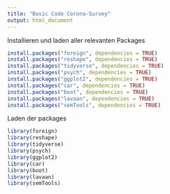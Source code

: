 ```yaml
---
title: "Basic Code Corona-Survey"
output: html_document
---
```


Installieren und laden aller relevanten Packages 
```r
install.packages("foreign", dependencies = TRUE)
install.packages("reshape", dependencies = TRUE)
install.packages("tidyverse", dependencies = TRUE)
install.packages("psych", dependencies = TRUE)
install.packages("ggplot2", dependencies = TRUE)
install.packages("car", dependencies = TRUE)
install.packages("boot", dependencies = TRUE)
install.packages("lavaan", dependencies = TRUE)
install.packages("semTools", dependencies = TRUE)
```

Laden der packages

```r
library(foreign)
library(reshape)
library(tidyverse)
library(psych)
library(ggplot2)
library(car)
library(boot)
library(lavaan)
library(semTools)
```

